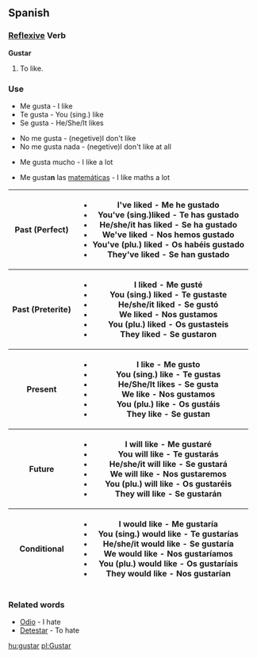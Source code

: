 ==Spanish==

===[[Reflexive]] Verb===

'''Gustar'''

#To like.

===Use===

*Me gusta - I like
*Te gusta - You (sing.) like
*Se gusta - He/She/It likes
<p>
*No me gusta - (negetive)I don't like
*No me gusta nada - (negetive)I don't like at all
<p>
*Me gusta mucho - I like a lot
<p>
*Me gusta'''n''' las [[matemáticas]] - I like maths a lot

{|
!Past (Perfect)
|
*I've liked - Me he gustado
*You've (sing.)liked - Te has gustado
*He/she/it has liked - Se ha gustado
*We've liked - Nos hemos gustado
*You've (plu.) liked - Os habéis gustado
*They've liked - Se han gustado

<tr>
!Past (Preterite)
|
*I liked - Me gusté
*You (sing.) liked - Te gustaste
*He/she/it liked - Se gustó
*We liked - Nos gustamos
*You (plu.) liked - Os gustasteis
*They liked - Se gustaron

<tr>
!Present
|
*I like - Me gusto
*You (sing.) like - Te gustas
*He/She/It likes - Se gusta
*We like - Nos gustamos
*You (plu.) like - Os gustáis
*They like - Se gustan

<tr>
!Future
|
*I will like - Me gustaré
*You will like - Te gustarás
*He/she/it will like - Se gustará
*We will like - Nos gustaremos
*You (plu.) will like - Os gustaréis
*They will like - Se gustarán

<tr>
!Conditional
|
*I would like - Me gustaría
*You (sing.) would like - Te gustarías
*He/she/it would like - Se gustaría
*We would like - Nos gustaríamos
*You (plu.) would like - Os gustaríais
*They would like - Nos gustarían

|}

===Related words===

*[[Odio]] - I hate
*[[Detestar]] - To hate

[[hu:gustar]]
[[pl:Gustar]]